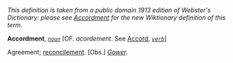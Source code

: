 ''This definition is taken from a public domain 1913 edition of Webster's Dictionary: please see [[Accordment]] for the new Wiktionary definition of this term.''

'''Accordment''', ''<code>[[noun (part of speech)|noun]]</code>'' [OF. ''acordement''. See [[Accord]], ''<code>[[verb (part of speech)|verb]]</code>'']

Agreement; [[reconcilement]]. [Obs.] ''[[Gower (source)|Gower]].''
